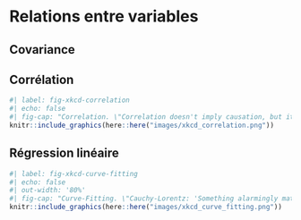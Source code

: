 # Relations entre variables {#sec-statistics-relations}

## Covariance {#sec-statistics-covariance}

## Corrélation {#sec-statistics-correlation}

```r
#| label: fig-xkcd-correlation
#| echo: false
#| fig-cap: "Correlation. \"Correlation doesn't imply causation, but it does waggle its eyebrows suggestively and gesture furtively while mouthing 'look over there'.\" [CC BY-NC 2.0 @munroe2009]."
knitr::include_graphics(here::here("images/xkcd_correlation.png"))
```

## Régression linéaire {#sec-statistics-regression}

```r
#| label: fig-xkcd-curve-fitting
#| echo: false
#| out-width: '80%'
#| fig-cap: "Curve-Fitting. \"Cauchy-Lorentz: 'Something alarmingly mathematical is happening, and you should probably pause to Google my name and check what field I originally worked in.'\" [CC BY-NC 2.0 @munroe2018]."
knitr::include_graphics(here::here("images/xkcd_curve_fitting.png"))
```
